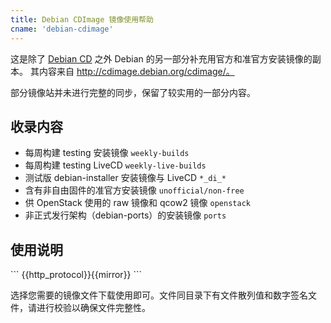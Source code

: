 ```yaml
---
title: Debian CDImage 镜像使用帮助
cname: 'debian-cdimage'
---
```


这是除了 [Debian CD](/debian-cd/) 之外 Debian 的另一部分补充用官方和准官方安装镜像的副本。
其内容来自 http://cdimage.debian.org/cdimage/。

部分镜像站并未进行完整的同步，保留了较实用的一部分内容。

## 收录内容

* 每周构建 testing 安装镜像 `weekly-builds`
* 每周构建 testing LiveCD `weekly-live-builds`
* 测试版 debian-installer 安装镜像与 LiveCD `*_di_*`
* 含有非自由固件的准官方安装镜像 `unofficial/non-free`
* 供 OpenStack 使用的 raw 镜像和 qcow2 镜像 `openstack`
* 非正式发行架构（debian-ports）的安装镜像 `ports`

## 使用说明

<CodeBlock>
```
{{http_protocol}}{{mirror}}
```
</CodeBlock>

选择您需要的镜像文件下载使用即可。文件同目录下有文件散列值和数字签名文件，请进行校验以确保文件完整性。

